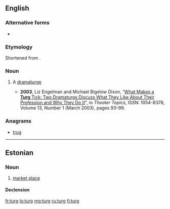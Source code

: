 ==English==

===Alternative forms===
* {{onym|en|'turg|’turg}}

===Etymology===
Shortened from {{term|dramaturg|lang=en}}.

===Noun===
{{en-noun}}

# {{informal}} A [[dramaturge]]
#* '''2003''', Liz Engelman and Michael Bigelow Dixon, “[http://muse.jhu.edu/login?uri=/journals/theatre_topics/v013/13.1engelman.html What Makes a '''Turg''' Tick: Two Dramaturgs Discuss What They Like About Their Profession and Why They Do It]”, in ''Theater Topics'', ISSN: 1054-8378, Volume 13, Number 1 (March 2003), pages 93–99.

===Anagrams===
* [[trug#English|trug]]

----

==Estonian==

===Noun===
{{et-noun|turu|turgu}}

# [[market place]]

====Declension====
{{rfinfl|lang=et|type=declension}}

[[fr:turg]]
[[lo:turg]]
[[mg:turg]]
[[ru:turg]]
[[fi:turg]]